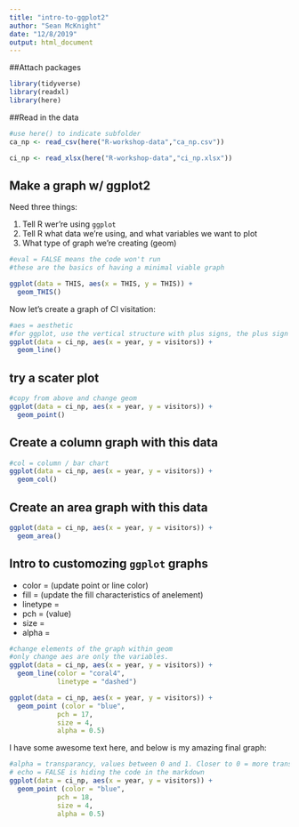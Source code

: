 ```yaml
---
title: "intro-to-ggplot2"
author: "Sean McKnight"
date: "12/8/2019"
output: html_document
---
```


##Attach packages
```r
library(tidyverse)
library(readxl)
library(here)
```

##Read in the data
```r
#use here() to indicate subfolder
ca_np <- read_csv(here("R-workshop-data","ca_np.csv"))

ci_np <- read_xlsx(here("R-workshop-data","ci_np.xlsx"))
```


## Make a graph w/ ggplot2

Need three things:

1. Tell R wer're using `ggplot`
2. Tell R what data we're using, and what variables we want to plot
3. What type of graph we're creating (geom)

```r
#eval = FALSE means the code won't run
#these are the basics of having a minimal viable graph

ggplot(data = THIS, aes(x = THIS, y = THIS)) + 
  geom_THIS()
```

Now let's create a graph of CI visitation:
```r
#aes = aesthetic
#for ggplot, use the vertical structure with plus signs, the plus sign adds indents
ggplot(data = ci_np, aes(x = year, y = visitors)) +
  geom_line()

```

## try a scater plot

```r
#copy from above and change geom
ggplot(data = ci_np, aes(x = year, y = visitors)) +
  geom_point()
```

## Create a column graph with this data

```r
#col = column / bar chart
ggplot(data = ci_np, aes(x = year, y = visitors)) +
  geom_col()
```

## Create an area graph with this data
```r
ggplot(data = ci_np, aes(x = year, y = visitors)) +
  geom_area()
```


## Intro to customozing  `ggplot` graphs
- color = (update point or line color)
- fill = (update the fill characteristics of anelement)
- linetype =
- pch = (value)
- size = 
- alpha = 

```r
#change elements of the graph within geom
#only change aes are only the variables. 
ggplot(data = ci_np, aes(x = year, y = visitors)) +
  geom_line(color = "coral4",
            linetype = "dashed")
```

```r
ggplot(data = ci_np, aes(x = year, y = visitors)) +
  geom_point (color = "blue",
            pch = 17,
            size = 4,
            alpha = 0.5)
```

I have some awesome text here, and below is my amazing final graph:
```r
#alpha = transparancy, values between 0 and 1. Closer to 0 = more transparent, closer to 1 = less transparent
# echo = FALSE is hiding the code in the markdown
ggplot(data = ci_np, aes(x = year, y = visitors)) +
  geom_point (color = "blue",
            pch = 18,
            size = 4,
            alpha = 0.5)
```

